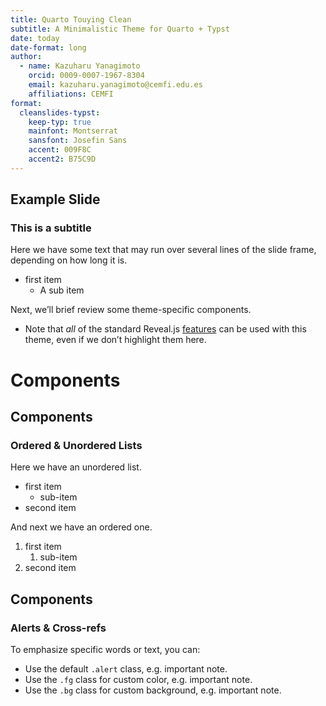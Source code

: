```yaml
---
title: Quarto Touying Clean
subtitle: A Minimalistic Theme for Quarto + Typst
date: today
date-format: long
author:
  - name: Kazuharu Yanagimoto
    orcid: 0009-0007-1967-8304
    email: kazuharu.yanagimoto@cemfi.edu.es
    affiliations: CEMFI
format:
  cleanslides-typst:
    keep-typ: true
    mainfont: Montserrat
    sansfont: Josefin Sans
    accent: 009F8C
    accent2: B75C9D
---
```


## Example Slide

### This is a subtitle

Here we have some text that may run over several lines of the slide frame,
depending on how long it is.

- first item 
    - A sub item

Next, we'll brief review some theme-specific components.

- Note that _all_ of the standard Reveal.js
[features](https://quarto.org/docs/presentations/revealjs/)
can be used with this theme, even if we don't highlight them here.


# Components {background-color="#40666e"}

## Components

### Ordered & Unordered Lists

Here we have an unordered list.

- first item
    - sub-item
- second item

And next we have an ordered one.

1. first item
    1. sub-item
1. second item

## Components

### Alerts & Cross-refs

To emphasize specific words or text, you can:

- Use the default `.alert` class, e.g. [important note]{.alert}.
- Use the `.fg` class for custom color, e.g. [important note]{.fg}.
- Use the `.bg` class for custom background, e.g. [important note]{.bg}.

```{=typst}

== Temp


#highlight[Aiueo]


```